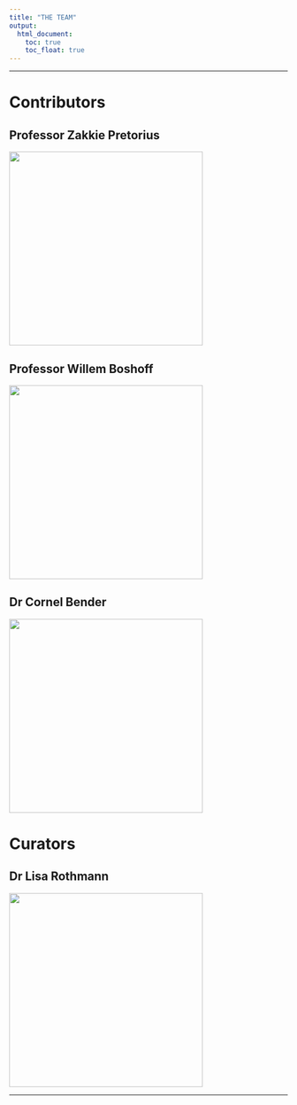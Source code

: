 ```yaml
---
title: "THE TEAM"
output:
  html_document:
    toc: true  
    toc_float: true
---
```

---

# Contributors

## Professor Zakkie Pretorius  

<img src="profilephotos/zp.jpg" width="350px"> 

## Professor Willem Boshoff 

<img src="profilephotos/willem.jpeg" width="350px">

## Dr Cornel Bender 

<img src="profilephotos/cornel.jpg" width="350px">


# Curators 

## Dr Lisa Rothmann

<img src="profilephotos/lisa.jpg" width="350px"> 

---